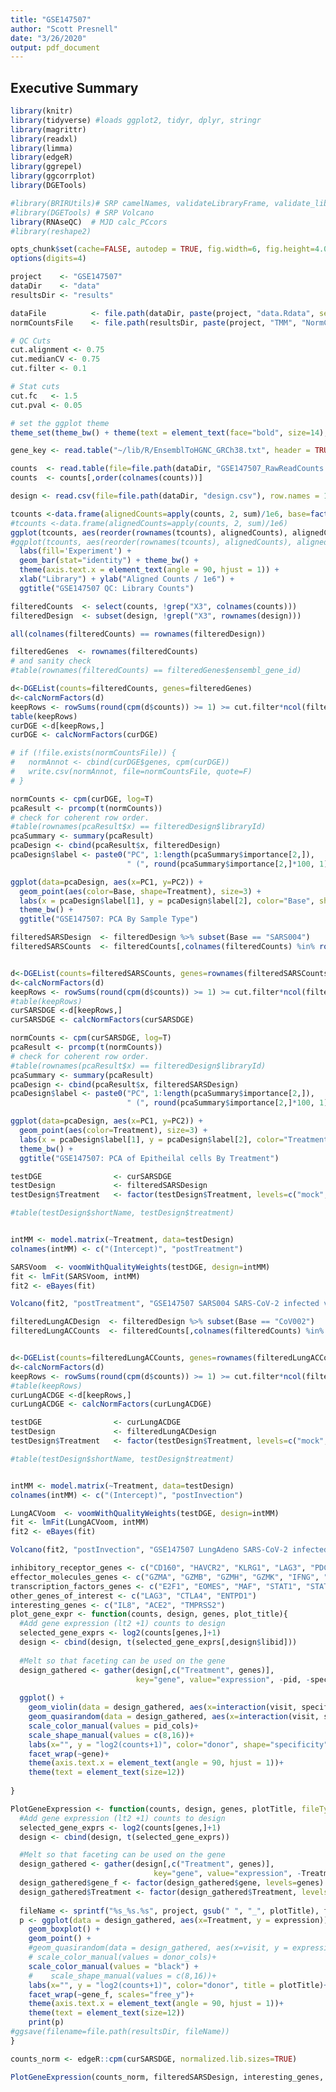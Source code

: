 ```yaml
---
title: "GSE147507"
author: "Scott Presnell"
date: "3/26/2020"
output: pdf_document
---
```


## Executive Summary


```r
library(knitr)
library(tidyverse) #loads ggplot2, tidyr, dplyr, stringr
library(magrittr)
library(readxl)
library(limma)
library(edgeR)
library(ggrepel)
library(ggcorrplot)
library(DGETools)

#library(BRIRUtils)# SRP camelNames, validateLibraryFrame, validate_library_frame
#library(DGETools) # SRP Volcano
library(RNAseQC)  # MJD calc_PCcors
#library(reshape2)

opts_chunk$set(cache=FALSE, autodep = TRUE, fig.width=6, fig.height=4.0, echo=FALSE, warning=FALSE, message=FALSE)
options(digits=4)

project    <- "GSE147507"
dataDir    <- "data"
resultsDir <- "results"

dataFile          <- file.path(dataDir, paste(project, "data.Rdata", sep="_"))
normCountsFile    <- file.path(resultsDir, paste(project, "TMM", "NormCounts.csv", sep="_"))

# QC Cuts
cut.alignment <- 0.75
cut.medianCV <- 0.75
cut.filter <- 0.1

# Stat cuts
cut.fc   <- 1.5
cut.pval <- 0.05

# set the ggplot theme
theme_set(theme_bw() + theme(text = element_text(face="bold", size=14), plot.title = element_text(face="bold", hjust = 0.5)))
```

```r

gene_key <- read.table("~/lib/R/EnsemblToHGNC_GRCh38.txt", header = TRUE,sep = "\t",na.strings = "")

counts  <- read.table(file=file.path(dataDir, "GSE147507_RawReadCounts.tsv"), row.names=1)
counts  <- counts[,order(colnames(counts))]

design <- read.csv(file=file.path(dataDir, "design.csv"), row.names = 1)
```

```r
tcounts <-data.frame(alignedCounts=apply(counts, 2, sum)/1e6, base=factor(design$Base))
#tcounts <-data.frame(alignedCounts=apply(counts, 2, sum)/1e6)
ggplot(tcounts, aes(reorder(rownames(tcounts), alignedCounts), alignedCounts, fill=base)) +
#ggplot(tcounts, aes(reorder(rownames(tcounts), alignedCounts), alignedCounts)) +
  labs(fill='Experiment') +
  geom_bar(stat="identity") + theme_bw() +
  theme(axis.text.x = element_text(angle = 90, hjust = 1)) +
  xlab("Library") + ylab("Aligned Counts / 1e6") +
  ggtitle("GSE147507 QC: Library Counts")
```


```r

filteredCounts  <- select(counts, !grep("X3", colnames(counts)))
filteredDesign  <- subset(design, !grepl("X3", rownames(design)))

all(colnames(filteredCounts) == rownames(filteredDesign))
```

```r
filteredGenes  <- rownames(filteredCounts)
# and sanity check
#table(rownames(filteredCounts) == filteredGenes$ensembl_gene_id)

d<-DGEList(counts=filteredCounts, genes=filteredGenes)
d<-calcNormFactors(d)
keepRows <- rowSums(round(cpm(d$counts)) >= 1) >= cut.filter*ncol(filteredCounts)
table(keepRows)
curDGE <-d[keepRows,]
curDGE <- calcNormFactors(curDGE)

# if (!file.exists(normCountsFile)) {
#   normAnnot <- cbind(curDGE$genes, cpm(curDGE))
#   write.csv(normAnnot, file=normCountsFile, quote=F)
# }

```

```r
normCounts <- cpm(curDGE, log=T)
pcaResult <- prcomp(t(normCounts))
# check for coherent row order.
#table(rownames(pcaResult$x) == filteredDesign$libraryId)
pcaSummary <- summary(pcaResult)
pcaDesign <- cbind(pcaResult$x, filteredDesign)
pcaDesign$label <- paste0("PC", 1:length(pcaSummary$importance[2,]),
                          " (", round(pcaSummary$importance[2,]*100, 1), "%)")

```

```r
ggplot(data=pcaDesign, aes(x=PC1, y=PC2)) +
  geom_point(aes(color=Base, shape=Treatment), size=3) +
  labs(x = pcaDesign$label[1], y = pcaDesign$label[2], color="Base", shape="Treatment") +
  theme_bw() +
  ggtitle("GSE147507: PCA By Sample Type")

```

```r

filteredSARSDesign  <- filteredDesign %>% subset(Base == "SARS004")
filteredSARSCounts  <- filteredCounts[,colnames(filteredCounts) %in% rownames(filteredSARSDesign)]


d<-DGEList(counts=filteredSARSCounts, genes=rownames(filteredSARSCounts))
d<-calcNormFactors(d)
keepRows <- rowSums(round(cpm(d$counts)) >= 1) >= cut.filter*ncol(filteredSARSCounts)
#table(keepRows)
curSARSDGE <-d[keepRows,]
curSARSDGE <- calcNormFactors(curSARSDGE)

```

```r
normCounts <- cpm(curSARSDGE, log=T)
pcaResult <- prcomp(t(normCounts))
# check for coherent row order.
#table(rownames(pcaResult$x) == filteredDesign$libraryId)
pcaSummary <- summary(pcaResult)
pcaDesign <- cbind(pcaResult$x, filteredSARSDesign)
pcaDesign$label <- paste0("PC", 1:length(pcaSummary$importance[2,]),
                          " (", round(pcaSummary$importance[2,]*100, 1), "%)")

```

```r
ggplot(data=pcaDesign, aes(x=PC1, y=PC2)) +
  geom_point(aes(color=Treatment), size=3) +
  labs(x = pcaDesign$label[1], y = pcaDesign$label[2], color="Treatment") +
  theme_bw() +
  ggtitle("GSE147507: PCA of Epitheilal cells By Treatment")

```

```r

testDGE                <- curSARSDGE
testDesign             <- filteredSARSDesign
testDesign$Treatment   <- factor(testDesign$Treatment, levels=c("mock", "CoV2"))

#table(testDesign$shortName, testDesign$treatment)


intMM <- model.matrix(~Treatment, data=testDesign)
colnames(intMM) <- c("(Intercept)", "postTreatment")

SARSVoom  <- voomWithQualityWeights(testDGE, design=intMM)
fit <- lmFit(SARSVoom, intMM)
fit2 <- eBayes(fit)
```

```r
Volcano(fit2, "postTreatment", "GSE147507 SARS004 SARS-CoV-2 infected vs mock", labelSource = "genes", write=T)
```

```r

filteredLungACDesign  <- filteredDesign %>% subset(Base == "CoV002")
filteredLungACCounts  <- filteredCounts[,colnames(filteredCounts) %in% rownames(filteredLungACDesign)]


d<-DGEList(counts=filteredLungACCounts, genes=rownames(filteredLungACCounts))
d<-calcNormFactors(d)
keepRows <- rowSums(round(cpm(d$counts)) >= 1) >= cut.filter*ncol(filteredLungACCounts)
#table(keepRows)
curLungACDGE <-d[keepRows,]
curLungACDGE <- calcNormFactors(curLungACDGE)

```

```r

testDGE                <- curLungACDGE
testDesign             <- filteredLungACDesign
testDesign$Treatment   <- factor(testDesign$Treatment, levels=c("mock", "CoV2"))

#table(testDesign$shortName, testDesign$treatment)


intMM <- model.matrix(~Treatment, data=testDesign)
colnames(intMM) <- c("(Intercept)", "postInvection")

LungACVoom  <- voomWithQualityWeights(testDGE, design=intMM)
fit <- lmFit(LungACVoom, intMM)
fit2 <- eBayes(fit)
```

```r
Volcano(fit2, "postInvection", "GSE147507 LungAdeno SARS-CoV-2 infected vs mock", labelSource = "genes", write=T)
```

```r
inhibitory_receptor_genes <- c("CD160", "HAVCR2", "KLRG1", "LAG3", "PDCD1", "TIGIT")
effector_molecules_genes <- c("GZMA", "GZMB", "GZMH", "GZMK", "IFNG", "PRF1")
transcription_factors_genes <- c("E2F1", "EOMES", "MAF", "STAT1", "STAT4", "TBX21")
other_genes_of_interest <- c("LAG3", "CTLA4", "ENTPD1")
interesting_genes <- c("IL8", "ACE2", "TMPRSS2")
plot_gene_expr <- function(counts, design, genes, plot_title){
  #Add gene expression (lt2 +1) counts to design
  selected_gene_exprs <- log2(counts[genes,]+1)
  design <- cbind(design, t(selected_gene_exprs[,design$libid]))
  
  #Melt so that faceting can be used on the gene 
  design_gathered <- gather(design[,c("Treatment", genes)], 
                            key="gene", value="expression", -pid, -specificity, -visit)
 
  ggplot() +
    geom_violin(data = design_gathered, aes(x=interaction(visit, specificity), y = expression))+
    geom_quasirandom(data = design_gathered, aes(x=interaction(visit, specificity), y = expression, color=pid, shape=specificity), groupOnX = TRUE)+
    scale_color_manual(values = pid_cols)+
    scale_shape_manual(values = c(8,16))+
    labs(x="", y = "log2(counts+1)", color="donor", shape="specificity",title = plot_title)+
    facet_wrap(~gene)+
    theme(axis.text.x = element_text(angle = 90, hjust = 1))+
    theme(text = element_text(size=12))
    
}

PlotGeneExpression <- function(counts, design, genes, plotTitle, fileType="png") {
  #Add gene expression (lt2 +1) counts to design
  selected_gene_exprs <- log2(counts[genes,]+1)
  design <- cbind(design, t(selected_gene_exprs))

  #Melt so that faceting can be used on the gene
  design_gathered <- gather(design[,c("Treatment", genes)],
                                key="gene", value="expression", -Treatment)
  design_gathered$gene_f <- factor(design_gathered$gene, levels=genes)
  design_gathered$Treatment <- factor(design_gathered$Treatment, levels=c("mock", "CoV2"))
                                      
  fileName <- sprintf("%s_%s.%s", project, gsub(" ", "_", plotTitle), fileType)
  p <- ggplot(data = design_gathered, aes(x=Treatment, y = expression)) +
    geom_boxplot() +
    geom_point() +
    #geom_quasirandom(data = design_gathered, aes(x=visit, y = expression, color=tetDonorId), groupOnX = TRUE) +
    # scale_color_manual(values = donor_cols)+
    scale_color_manual(values = "black") +
    #    scale_shape_manual(values = c(8,16))+
    labs(x="", y = "log2(counts+1)", color="donor", title = plotTitle)+
    facet_wrap(~gene_f, scales="free_y")+
    theme(axis.text.x = element_text(angle = 90, hjust = 1))+
    theme(text = element_text(size=12))
    print(p)
#ggsave(filename=file.path(resultsDir, fileName))
}

counts_norm <- edgeR::cpm(curSARSDGE, normalized.lib.sizes=TRUE)

PlotGeneExpression(counts_norm, filteredSARSDesign, interesting_genes, "GSE147507 Interesting Genes From Lung Epithelium (NHBE)")
```